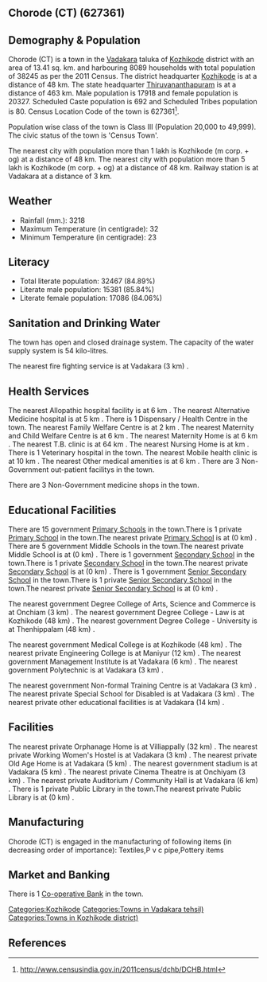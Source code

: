 {{Infobox settlement
| name=Chorode (CT)
| native_name=
| native_name_lang=
| other_name=
| nickname=
| settlement_type=Town
| image_skyline=
| image_alt=
| image_caption=
| pushpin_map=India Kerala
| pushpin_label_position=right
| pushpin_map_alt=
| pushpin_map_caption=Location in Kerala, India
| latd=
| latm=
| lats=
| latNS=
| longd=
| longm=
| longs=
| longEW=
| coordinates_display=inline,title
| subdivision_type=Country
| subdivision_name={{flag|India}}
| subdivision_type1=[[States and territories of India|State]]
| subdivision_name1=Kerala 
| subdivision_type2=[[List of districts of India|District]]
| subdivision_name2=Kozhikode
| subdivision_type3=Tahsil
| subdivision_name3=Vadakara
| website=
| established_title=<!-- Established -->
| established_date=
| founder=
| named_for=
| government_type=
| governing_body=
| unit_pref=Metric
| area_footnotes=
| area_rank=
| area_total_km2=13.41
| elevation_footnotes=
| elevation_m=
| population_total=38245
| population_as_of=2011
| population_rank=
| population_density_km2=2851
| population_demonym=
| population_footnotes=
| demographics_type1=Languages=
| demographics1_title1=Official=
| demographics1_info1=[[Malayalam language|Malayalam]]
| timezone1=[[Indian Standard Time|IST]]
| utc_offset1==+5:30
| postal_code_type=[[Postal Index Number|PIN]]
| postal_code=
| area_code_type=Telephone code
| area_code=
| registration_plate=
| blank1_name_sec1=Nearest city
| blank1_info_sec1=[[Kozhikode (m corp. + og)]]
| blank2_name_sec1=[[Human sex ratio|Sex ratio]]
| blank2_info_sec1=1134
| blank3_name_sec1=Literacy
| blank3_info_sec1=84.89%
| blank1_name_sec2=[[2011 Census of India|2011 census]] code
| blank1_info_sec2=627361
| footnotes=
}}

== Chorode (CT) (627361) ==

== Demography & Population ==

Chorode (CT) is a town in the [[Vadakara]] taluka of [[Kozhikode]] district with an area of 13.41 sq. km. and harbouring 8089 households with total population of 38245 as per the 2011 Census. The district headquarter [[Kozhikode]] is at a distance of 48 km. The state headquarter [[Thiruvananthapuram]] is at a distance of 463 km. Male population is 17918 and female population is 20327. Scheduled Caste population is 692 and Scheduled Tribes population is 80. Census Location Code of the town is 627361<ref>http://www.censusindia.gov.in/2011census/dchb/DCHB.html</ref>.

Population wise class of the town is Class III (Population 20,000 to 49,999).
The civic status of the town is 'Census Town'.

The nearest city with population more than 1 lakh is Kozhikode (m corp. + og) at a distance of 48 km. The nearest city with population more than 5 lakh is Kozhikode (m corp. + og) at a distance of 48 km. Railway station is at Vadakara at a distance of 3 km.


== Weather ==  
* Rainfall (mm.): 3218 
* Maximum Temperature (in centigrade): 32
* Minimum Temperature (in centigrade): 23


== Literacy ==  
* Total literate population: 32467 (84.89%)
* Literate male population: 15381 (85.84%)
* Literate female population: 17086 (84.06%)


== Sanitation and Drinking Water ==  
The town has open and closed drainage system.
The capacity of the water supply system is 54 kilo-litres.

The nearest fire fighting service is at Vadakara (3 km) .


== Health Services ==
The nearest Allopathic hospital facility is at 6 km .
The nearest Alternative Medicine hospital is at 5 km .
There is 1 Dispensary / Health Centre in the town.
The nearest Family Welfare Centre is at 2 km .
The nearest Maternity and Child Welfare Centre is at 6 km .
The nearest Maternity Home is at 6 km .
The nearest T.B. clinic is at 64 km .
The nearest Nursing Home is at  km .
There is 1 Veterinary hospital in the town.
The nearest Mobile health clinic is at 10 km .
The nearest Other medical amenities is at 6 km .
There are 3 Non-Government out-patient facilitys in the town.


There are 3 Non-Government medicine shops in the town.


== Educational Facilities ==
There are 15 government [[Primary School]]s in the town.There is 1 private [[Primary School]] in the town.The nearest private [[Primary School]] is at  (0 km) .
There are 5 government Middle Schools in the town.The nearest private Middle School is at  (0 km) .
There is 1 government [[Secondary School]] in the town.There is 1 private [[Secondary School]] in the town.The nearest private [[Secondary School]] is at  (0 km) .
There is 1 government [[Senior Secondary School]] in the town.There is 1 private [[Senior Secondary School]] in the town.The nearest private [[Senior Secondary School]] is at  (0 km) .
 
 
 
 
 
The nearest government Degree College of Arts, Science and Commerce is at Onchiam (3 km) .
The nearest government Degree College - Law is at Kozhikode (48 km) .
The nearest government Degree College - University is at Thenhippalam (48 km) .
 
The nearest government Medical College is at Kozhikode (48 km) .
The nearest private Engineering College is at Maniyur (12 km) .
The nearest government Management Institute is at Vadakara (6 km) .
The nearest government Polytechnic is at Vadakara (3 km) .
 
The nearest government Non-formal Training Centre is at Vadakara (3 km) .
The nearest private Special School for Disabled is at Vadakara (3 km) .
The nearest private other educational facilities is at Vadakara (14 km) .


== Facilities ==
The nearest private Orphanage Home is at Villiappally  (32 km) .
The nearest private Working Women's Hostel is at Vadakara (3 km) .
The nearest private Old Age Home is at Vadakara  (5 km) .
The nearest government stadium is at Vadakara (5 km) .
The nearest private Cinema Theatre is at Onchiyam (3 km) .
The nearest private Auditorium / Community Hall is at Vadakara (6 km) .
There is 1 private Public Library in the town.The nearest private Public Library is at  (0 km) .


== Manufacturing ==
Chorode (CT) is engaged in the manufacturing of following items (in decreasing order of importance): Textiles,P v c pipe,Pottery items


== Market and Banking ==


There is 1 [[Co-operative Bank]] in the town.




[[Categories:Kozhikode]]
[[Categories:Towns in Vadakara tehsil)]]
[[Categories:Towns in Kozhikode district)]]


== References ==
{{Reflist}}


